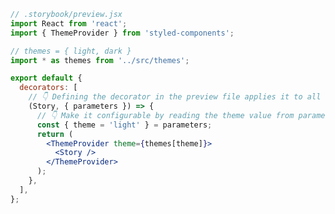 ```jsx
// .storybook/preview.jsx
import React from 'react';
import { ThemeProvider } from 'styled-components';

// themes = { light, dark }
import * as themes from '../src/themes';

export default {
  decorators: [
    // 👇 Defining the decorator in the preview file applies it to all stories
    (Story, { parameters }) => {
      // 👇 Make it configurable by reading the theme value from parameters
      const { theme = 'light' } = parameters;
      return (
        <ThemeProvider theme={themes[theme]}>
          <Story />
        </ThemeProvider>
      );
    },
  ],
};
```
